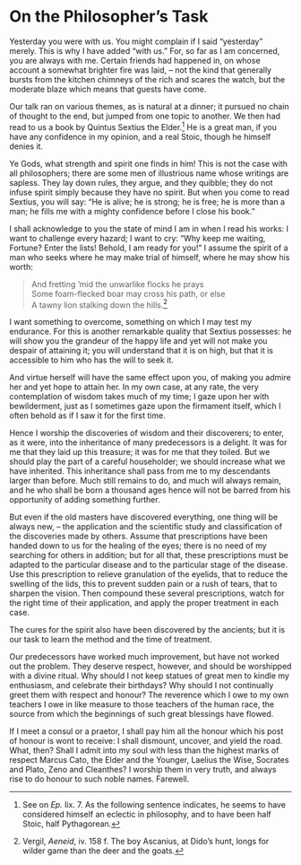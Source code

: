 # On the Philosopher's Task

Yesterday you were with us.
You might complain if I said "yesterday" merely.
This is why I have added "with us."
For, so far as I am concerned, you are always with me.
Certain friends had happened in, on whose account a somewhat brighter fire was laid, -- not the kind that generally bursts from the kitchen chimneys of the rich and scares the watch, but the moderate blaze which means that guests have come.

Our talk ran on various themes, as is natural at a dinner; it pursued no chain of thought to the end, but jumped from one topic to another.
We then had read to us a book by Quintus Sextius the Elder.[^64-1]
He is a great man, if you have any confidence in my opinion, and a real Stoic, though he himself denies it.

Ye Gods, what strength and spirit one finds in him!
This is not the case with all philosophers; there are some men of illustrious name whose writings are sapless.
They lay down rules, they argue, and they quibble; they do not infuse spirit simply because they have no spirit.
But when you come to read Sextius, you will say: "He is alive; he is strong; he is free; he is more than a man; he fills me with a mighty confidence before I close his book."

I shall acknowledge to you the state of mind I am in when I read his works: I want to challenge every hazard; I want to cry: "Why keep me waiting, Fortune?
Enter the lists!
Behold, I am ready for you!"
I assume the spirit of a man who seeks where he may make trial of himself, where he may show his worth:

> And fretting 'mid the unwarlike flocks he prays  
Some foam-flecked boar may cross his path, or else  
A tawny lion stalking down the hills.[^64-2]

I want something to overcome, something on which I may test my endurance.
For this is another remarkable quality that Sextius possesses: he will show you the grandeur of the happy life and yet will not make you despair of attaining it; you will understand that it is on high, but that it is accessible to him who has the will to seek it.

And virtue herself will have the same effect upon you, of making you admire her and yet hope to attain her.
In my own case, at any rate, the very contemplation of wisdom takes much of my time; I gaze upon her with bewilderment, just as I sometimes gaze upon the firmament itself, which I often behold as if I saw it for the first time.

Hence I worship the discoveries of wisdom and their discoverers; to enter, as it were, into the inheritance of many predecessors is a delight.
It was for me that they laid up this treasure; it was for me that they toiled.
But we should play the part of a careful householder; we should increase what we have inherited.
This inheritance shall pass from me to my descendants larger than before.
Much still remains to do, and much will always remain, and he who shall be born a thousand ages hence will not be barred from his opportunity of adding something further.

But even if the old masters have discovered everything, one thing will be always new, -- the application and the scientific study and classification of the discoveries made by others.
Assume that prescriptions have been handed down to us for the healing of the eyes; there is no need of my searching for others in addition; but for all that, these prescriptions must be adapted to the particular disease and to the particular stage of the disease.
Use this prescription to relieve granulation of the eyelids, that to reduce the swelling of the lids, this to prevent sudden pain or a rush of tears, that to sharpen the vision.
Then compound these several prescriptions, watch for the right time of their application, and apply the proper treatment in each case.

The cures for the spirit also have been discovered by the ancients; but it is our task to learn the method and the time of treatment.

Our predecessors have worked much improvement, but have not worked out the problem.
They deserve respect, however, and should be worshipped with a divine ritual.
Why should I not keep statues of great men to kindle my enthusiasm, and celebrate their birthdays?
Why should I not continually greet them with respect and honour?
The reverence which I owe to my own teachers I owe in like measure to those teachers of the human race, the source from which the beginnings of such great blessings have flowed.

If I meet a consul or a praetor, I shall pay him all the honour which his post of honour is wont to receive: I shall dismount, uncover, and yield the road.
What, then?
Shall I admit into my soul with less than the highest marks of respect Marcus Cato, the Elder and the Younger, Laelius the Wise, Socrates and Plato, Zeno and Cleanthes?
I worship them in very truth, and always rise to do honour to such noble names.
Farewell.

[^64-1]: See on *Ep.* lix. 7. As the following sentence indicates, he seems to have considered himself an eclectic in philosophy, and to have been half Stoic, half Pythagorean.

[^64-2]: Vergil, *Aeneid*, iv. 158 f. The boy Ascanius, at Dido's hunt, longs for wilder game than the deer and the goats.
